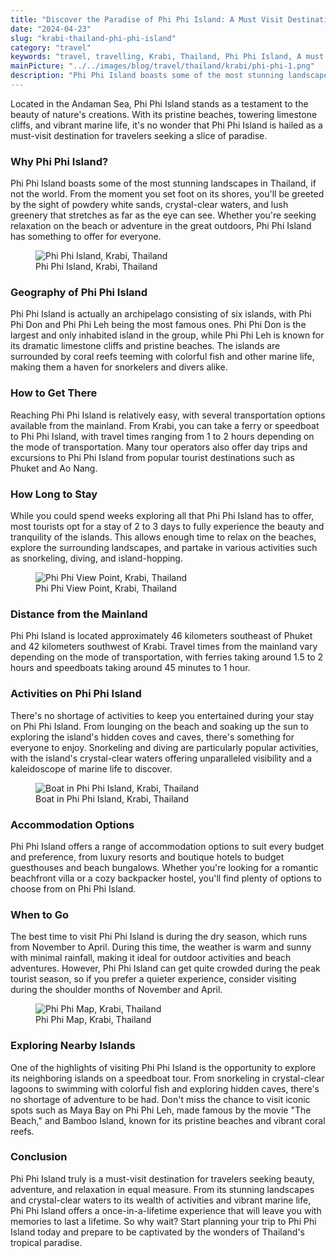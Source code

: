 ```yaml
---
title: "Discover the Paradise of Phi Phi Island: A Must Visit Destination In Thailand"
date: "2024-04-23"
slug: "krabi-thailand-phi-phi-island"
category: "travel"
keywords: "travel, travelling, Krabi, Thailand, Phi Phi Island, A must visit destination"
mainPicture: "../../images/blog/travel/thailand/krabi/phi-phi-1.png"
description: "Phi Phi Island boasts some of the most stunning landscapes in Thailand, if not the world. From the moment you set foot on its shores, you'll be greeted by the sight of powdery white sands, crystal-clear waters, and lush greenery that stretches as far as the eye can see. Whether you're seeking relaxation on the beach or adventure in the great outdoors, Phi Phi Island has something to offer for everyone."
---
```


Located in the Andaman Sea, Phi Phi Island stands as a testament to the beauty of nature's creations. With its pristine beaches, towering limestone cliffs, and vibrant marine life, it's no wonder that Phi Phi Island is hailed as a must-visit destination for travelers seeking a slice of paradise.

<h3>Why Phi Phi Island?</h3>
<p>
Phi Phi Island boasts some of the most stunning landscapes in Thailand, if not the world. From the moment you set foot on its shores, you'll be greeted by the sight of powdery white sands, crystal-clear waters, and lush greenery that stretches as far as the eye can see. Whether you're seeking relaxation on the beach or adventure in the great outdoors, Phi Phi Island has something to offer for everyone.
</p>

<figure>
  <img src="../../images/blog/travel/thailand/krabi/phi-phi-1.png" alt="Phi Phi Island, Krabi, Thailand"></img>
  <figcaption>Phi Phi Island, Krabi, Thailand</figcaption>
</figure>

<h3>Geography of Phi Phi Island</h3>
<p>
Phi Phi Island is actually an archipelago consisting of six islands, with Phi Phi Don and Phi Phi Leh being the most famous ones. Phi Phi Don is the largest and only inhabited island in the group, while Phi Phi Leh is known for its dramatic limestone cliffs and pristine beaches. The islands are surrounded by coral reefs teeming with colorful fish and other marine life, making them a haven for snorkelers and divers alike.
</p>

<h3>How to Get There</h3>
<p>
Reaching Phi Phi Island is relatively easy, with several transportation options available from the mainland. From Krabi, you can take a ferry or speedboat to Phi Phi Island, with travel times ranging from 1 to 2 hours depending on the mode of transportation. Many tour operators also offer day trips and excursions to Phi Phi Island from popular tourist destinations such as Phuket and Ao Nang.
</p>

<h3>How Long to Stay</h3>
<p>
While you could spend weeks exploring all that Phi Phi Island has to offer, most tourists opt for a stay of 2 to 3 days to fully experience the beauty and tranquility of the islands. This allows enough time to relax on the beaches, explore the surrounding landscapes, and partake in various activities such as snorkeling, diving, and island-hopping.
</p>

<figure>
  <img src="../../images/blog/travel/thailand/krabi/phi-phi-2.png" alt="Phi Phi View Point, Krabi, Thailand"></img>
  <figcaption>Phi Phi View Point, Krabi, Thailand</figcaption>
</figure>

<h3>Distance from the Mainland</h3>
<p>
Phi Phi Island is located approximately 46 kilometers southeast of Phuket and 42 kilometers southwest of Krabi. Travel times from the mainland vary depending on the mode of transportation, with ferries taking around 1.5 to 2 hours and speedboats taking around 45 minutes to 1 hour.
</p>


<h3>Activities on Phi Phi Island</h3>
<p>
There's no shortage of activities to keep you entertained during your stay on Phi Phi Island. From lounging on the beach and soaking up the sun to exploring the island's hidden coves and caves, there's something for everyone to enjoy. Snorkeling and diving are particularly popular activities, with the island's crystal-clear waters offering unparalleled visibility and a kaleidoscope of marine life to discover.
</p>

<figure>
  <img src="../../images/blog/travel/thailand/krabi/phi-phi-3.png" alt="Boat in Phi Phi Island, Krabi, Thailand"></img>
  <figcaption>Boat in Phi Phi Island, Krabi, Thailand</figcaption>
</figure>

<h3>Accommodation Options</h3>
<p>
Phi Phi Island offers a range of accommodation options to suit every budget and preference, from luxury resorts and boutique hotels to budget guesthouses and beach bungalows. Whether you're looking for a romantic beachfront villa or a cozy backpacker hostel, you'll find plenty of options to choose from on Phi Phi Island.
</p>

<h3>When to Go</h3>
<p>
The best time to visit Phi Phi Island is during the dry season, which runs from November to April. During this time, the weather is warm and sunny with minimal rainfall, making it ideal for outdoor activities and beach adventures. However, Phi Phi Island can get quite crowded during the peak tourist season, so if you prefer a quieter experience, consider visiting during the shoulder months of November and April.
</p>

<figure>
  <img src="../../images/blog/travel/thailand/krabi/phi-phi-map.png" alt="Phi Phi Map, Krabi, Thailand"></img>
  <figcaption>Phi Phi Map, Krabi, Thailand</figcaption>
</figure>

<h3>Exploring Nearby Islands</h3>
<p>
One of the highlights of visiting Phi Phi Island is the opportunity to explore its neighboring islands on a speedboat tour. From snorkeling in crystal-clear lagoons to swimming with colorful fish and exploring hidden caves, there's no shortage of adventure to be had. Don't miss the chance to visit iconic spots such as Maya Bay on Phi Phi Leh, made famous by the movie "The Beach," and Bamboo Island, known for its pristine beaches and vibrant coral reefs.
</p>

<h3>Conclusion</h3>
<p>
Phi Phi Island truly is a must-visit destination for travelers seeking beauty, adventure, and relaxation in equal measure. From its stunning landscapes and crystal-clear waters to its wealth of activities and vibrant marine life, Phi Phi Island offers a once-in-a-lifetime experience that will leave you with memories to last a lifetime. So why wait? Start planning your trip to Phi Phi Island today and prepare to be captivated by the wonders of Thailand's tropical paradise.
</p>
